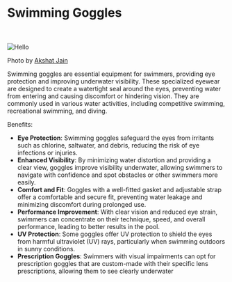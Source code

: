 
# Swimming Goggles
<br></br>
<Image src="/images/goggles.jpg" alt="Hello" width={400} height={400} />

Photo by [Akshat Jain](https://unsplash.com/@akshat_worldwide)

Swimming goggles are essential equipment for swimmers, providing eye protection and improving underwater visibility. These specialized eyewear are designed to create a watertight seal around the eyes, preventing water from entering and causing discomfort or hindering vision. They are commonly used in various water activities, including competitive swimming, recreational swimming, and diving.

Benefits:
- **Eye Protection**: Swimming goggles safeguard the eyes from irritants such as chlorine, saltwater, and debris, reducing the risk of eye infections or injuries.
- **Enhanced Visibility**: By minimizing water distortion and providing a clear view, goggles improve visibility underwater, allowing swimmers to navigate with confidence and spot obstacles or other swimmers more easily.
- **Comfort and Fit**: Goggles with a well-fitted gasket and adjustable strap offer a comfortable and secure fit, preventing water leakage and minimizing discomfort during prolonged use.
- **Performance Improvement**: With clear vision and reduced eye strain, swimmers can concentrate on their technique, speed, and overall performance, leading to better results in the pool.
- **UV Protection**: Some goggles offer UV protection to shield the eyes from harmful ultraviolet (UV) rays, particularly when swimming outdoors in sunny conditions.
- **Prescription Goggles**: Swimmers with visual impairments can opt for prescription goggles that are custom-made with their specific lens prescriptions, allowing them to see clearly underwater
